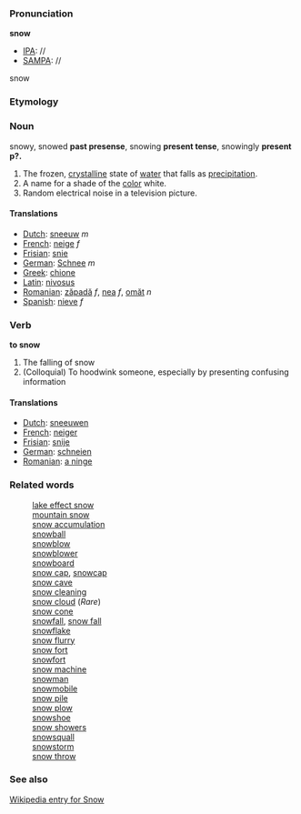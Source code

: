 ===Pronunciation===

'''snow'''
*[[IPA]]: //
*[[SAMPA]]: //
snow
===Etymology===

=== Noun ===

snowy, snowed '''past presense''', snowing '''present tense''', snowingly '''present p?.'''
#The frozen, [[crystalline]] state of [[water]] that falls as [[precipitation]].
#A name for a shade of the [[color]] white.
#Random electrical noise in a television picture.

====Translations====
*[[Dutch]]: [[sneeuw]] ''m''
*[[French]]: [[neige]] ''f''
*[[Frisian]]: [[snie]]
*[[German]]: [[Schnee]] ''m''
*[[Greek]]: [[chione]]
*[[Latin]]: [[nivosus]]
*[[Romanian]]: [[zăpadă]] ''f'', [[nea]] ''f'', [[omăt]] ''n''
*[[Spanish]]: [[nieve]] ''f''

=== Verb ===

'''to snow'''

#The falling of snow
#(Colloquial) To hoodwink someone, especially by presenting confusing information

====Translations====
*[[Dutch]]: [[sneeuwen]]
*[[French]]: [[neiger]]
*[[Frisian]]: [[snije]]
*[[German]]: [[schneien]]
*[[Romanian]]: [[a ninge]]

===Related words===

:[[lake effect snow]]
:[[mountain snow]]
:[[snow accumulation]]
:[[snowball]]
:[[snowblow]]
:[[snowblower]]
:[[snowboard]]
:[[snow cap]], [[snowcap]]
:[[snow cave]]
:[[snow cleaning]]
:[[snow cloud]] (''Rare'')
:[[snow cone]]
:[[snowfall]], [[snow fall]]
:[[snowflake]]
:[[snow flurry]]
:[[snow fort]]
:[[snowfort]]
:[[snow machine]]
:[[snowman]]
:[[snowmobile]]
:[[snow pile]]
:[[snow plow]]
:[[snowshoe]]
:[[snow showers]]
:[[snowsquall]]
:[[snowstorm]]
:[[snow throw]]



===See also===
[http://en.wikipedia.org/wiki/Snow Wikipedia entry for Snow]